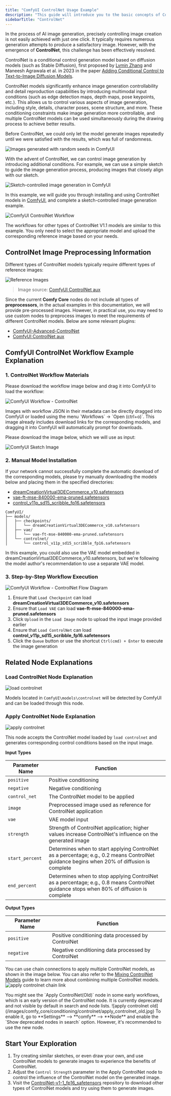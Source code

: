 ```yaml
---
title: "ComfyUI ControlNet Usage Example"
description: "This guide will introduce you to the basic concepts of ControlNet and demonstrate how to generate corresponding images in ComfyUI"
sidebarTitle: "ControlNet"
---
```


In the process of AI image generation, precisely controlling image creation is not easily achieved with just one click.
It typically requires numerous generation attempts to produce a satisfactory image. However, with the emergence of **ControlNet**, this challenge has been effectively resolved.

ControlNet is a conditional control generation model based on diffusion models (such as Stable Diffusion), 
first proposed by [Lvmin Zhang](https://lllyasviel.github.io/) and Maneesh Agrawala et al. in 2023 in the paper [Adding Conditional Control to Text-to-Image Diffusion Models](https://arxiv.org/abs/2302.05543).

ControlNet models significantly enhance image generation controllability and detail reproduction capabilities by introducing multimodal input conditions (such as edge detection maps, depth maps, pose keypoints, etc.).
This allows us to control various aspects of image generation, including style, details, character poses, scene structure, and more.
These conditioning constraints make image generation more controllable, and multiple ControlNet models can be used simultaneously during the drawing process to achieve better results.

Before ControlNet, we could only let the model generate images repeatedly until we were satisfied with the results, which was full of randomness.

![Images generated with random seeds in ComfyUI](/images/tutorial/controlnet/generated_with_random_seed.jpg)

With the advent of ControlNet, we can control image generation by introducing additional conditions. 
For example, we can use a simple sketch to guide the image generation process, producing images that closely align with our sketch.

![Sketch-controlled image generation in ComfyUI](/images/tutorial/controlnet/scribble_example.jpg)

In this example, we will guide you through installing and using ControlNet models in [ComfyUI](https://github.com/comfyanonymous/ComfyUI), and complete a sketch-controlled image generation example.

![ComfyUI ControlNet Workflow](https://raw.githubusercontent.com/Comfy-Org/example_workflows/main/controlnet/scribble_controlnet.png)

<Tip>
The workflows for other types of ControlNet V1.1 models are similar to this example. You only need to select the appropriate model and upload the corresponding reference image based on your needs.
</Tip>

## ControlNet Image Preprocessing Information

Different types of ControlNet models typically require different types of reference images:

![Reference Images](https://github.com/Fannovel16/comfyui_controlnet_aux/blob/main/examples/CNAuxBanner.jpg?raw=true)

> Image source: [ComfyUI ControlNet aux](https://github.com/Fannovel16/comfyui_controlnet_aux)

Since the current **Comfy Core** nodes do not include all types of **preprocessors**, in the actual examples in this documentation, we will provide pre-processed images.
However, in practical use, you may need to use custom nodes to preprocess images to meet the requirements of different ControlNet models. Below are some relevant plugins:

- [ComfyUI-Advanced-ControlNet](https://github.com/Kosinkadink/ComfyUI-Advanced-ControlNet)
- [ComfyUI ControlNet aux](https://github.com/Fannovel16/comfyui_controlnet_aux)

## ComfyUI ControlNet Workflow Example Explanation

### 1. ControlNet Workflow Materials

Please download the workflow image below and drag it into ComfyUI to load the workflow:

![ComfyUI Workflow - ControlNet](https://raw.githubusercontent.com/Comfy-Org/example_workflows/main/controlnet/scribble_controlnet.png)

<Tip>
Images with workflow JSON in their metadata can be directly dragged into ComfyUI or loaded using the menu `Workflows` -> `Open (ctrl+o)`.
This image already includes download links for the corresponding models, and dragging it into ComfyUI will automatically prompt for downloads.
</Tip>

Please download the image below, which we will use as input:

![ComfyUI Sketch Image](https://raw.githubusercontent.com/Comfy-Org/example_workflows/main/controlnet/scribble_input.png)

### 2. Manual Model Installation

<Note>
If your network cannot successfully complete the automatic download of the corresponding models, please try manually downloading the models below and placing them in the specified directories:
</Note>

- [dreamCreationVirtual3DECommerce_v10.safetensors](https://civitai.com/api/download/models/731340?type=Model&format=SafeTensor&size=full&fp=fp16)
- [vae-ft-mse-840000-ema-pruned.safetensors](https://huggingface.co/stabilityai/sd-vae-ft-mse-original/resolve/main/vae-ft-mse-840000-ema-pruned.safetensors?download=true)
- [control_v11p_sd15_scribble_fp16.safetensors](https://huggingface.co/comfyanonymous/ControlNet-v1-1_fp16_safetensors/resolve/main/control_v11p_sd15_scribble_fp16.safetensors?download=true)

```
ComfyUI/
├── models/
│   ├── checkpoints/
│   │   └── dreamCreationVirtual3DECommerce_v10.safetensors
│   ├── vae/
│   │   └── vae-ft-mse-840000-ema-pruned.safetensors
│   └── controlnet/
│       └── control_v11p_sd15_scribble_fp16.safetensors
```

<Note>
In this example, you could also use the VAE model embedded in dreamCreationVirtual3DECommerce_v10.safetensors, but we're following the model author's recommendation to use a separate VAE model.
</Note>

### 3. Step-by-Step Workflow Execution

![ComfyUI Workflow - ControlNet Flow Diagram](/images/tutorial/controlnet/flow_diagram_scribble.png)

1. Ensure that `Load Checkpoint` can load **dreamCreationVirtual3DECommerce_v10.safetensors**
2. Ensure that `Load VAE` can load **vae-ft-mse-840000-ema-pruned.safetensors**
3. Click `Upload` in the `Load Image` node to upload the input image provided earlier
4. Ensure that `Load ControlNet` can load **control_v11p_sd15_scribble_fp16.safetensors**
5. Click the `Queue` button or use the shortcut `Ctrl(cmd) + Enter` to execute the image generation

## Related Node Explanations
### Load ControlNet Node Explanation

![load controlnet](/images/comfy_core/loaders/load_controlnet_model.jpg)

Models located in `ComfyUI\models\controlnet` will be detected by ComfyUI and can be loaded through this node.

### Apply ControlNet Node Explanation

![apply controlnet](/images/comfy_core/conditioning/controlnet/apply_controlnet.jpg)

This node accepts the ControlNet model loaded by `load controlnet` and generates corresponding control conditions based on the input image.

**Input Types**

| Parameter Name  | Function                                                                                                                                   |
|-----------------|--------------------------------------------------------------------------------------------------------------------------------------------|
| `positive`      | Positive conditioning                                                                                                                      |
| `negative`      | Negative conditioning                                                                                                                      |
| `control_net`   | The ControlNet model to be applied                                                                                                         |
| `image`         | Preprocessed image used as reference for ControlNet application                                                                            |
| `vae`           | VAE model input                                                                                                                            |
| `strength`      | Strength of ControlNet application; higher values increase ControlNet's influence on the generated image                                   |
| `start_percent` | Determines when to start applying ControlNet as a percentage; e.g., 0.2 means ControlNet guidance begins when 20% of diffusion is complete |
| `end_percent`   | Determines when to stop applying ControlNet as a percentage; e.g., 0.8 means ControlNet guidance stops when 80% of diffusion is complete   |

**Output Types**

| Parameter Name | Function                                           |
|----------------|----------------------------------------------------|
| `positive`     | Positive conditioning data processed by ControlNet |
| `negative`     | Negative conditioning data processed by ControlNet |

You can use chain connections to apply multiple ControlNet models, as shown in the image below. You can also refer to the [Mixing ControlNet Models](/tutorials/controlnet/mixing-controlnets.mdx) guide to learn more about combining multiple ControlNet models.
![apply controlnet chain link](/images/tutorial/controlnet/apply_controlnet_chain_link.jpg)

<Note>
You might see the `Apply ControlNet(Old)` node in some early workflows, which is an early version of the ControlNet node. It is currently deprecated and not visible by default in search and node lists.
![apply controlnet old](/images/comfy_core/conditioning/controlnet/apply_controlnet_old.jpg)
To enable it, go to **Settings** --> **comfy** --> **Node** and enable the `Show deprecated nodes in search` option. However, it's recommended to use the new node.
</Note>

## Start Your Exploration

1. Try creating similar sketches, or even draw your own, and use ControlNet models to generate images to experience the benefits of ControlNet.
2. Adjust the `Control Strength` parameter in the Apply ControlNet node to control the influence of the ControlNet model on the generated image.
3. Visit the [ControlNet-v1-1_fp16_safetensors](https://huggingface.co/comfyanonymous/ControlNet-v1-1_fp16_safetensors/tree/main) repository to download other types of ControlNet models and try using them to generate images.
